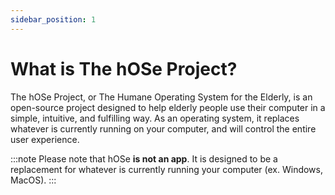 ```yaml
---
sidebar_position: 1
---
```


# What is The hOSe Project?

The hOSe Project, or The Humane Operating System for the Elderly, is an open-source project designed to help elderly people use their computer in a simple, intuitive, and fulfilling way. As an operating system, it replaces whatever is currently running on your computer, and will control the entire user experience.

:::note
Please note that hOSe **is not an app**. It is designed to be a replacement for whatever is currently running your computer (ex. Windows, MacOS).
:::
